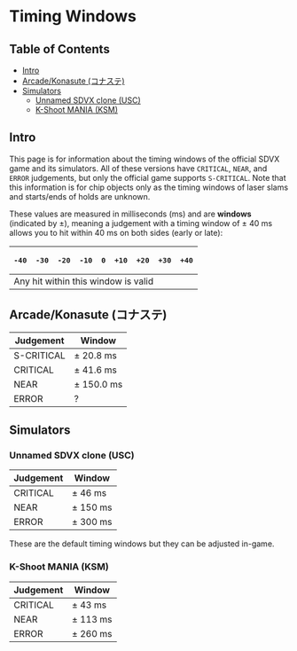# Timing Windows

## Table of Contents
- [Intro](#intro)
- [Arcade/Konasute (コナステ)](#arcadekonasute-コナステ)
- [Simulators](#simulators)
  - [Unnamed SDVX clone (USC)](#unnamed-sdvx-clone-usc)
  - [K-Shoot MANIA (KSM)](#k-shoot-mania-ksm)

## Intro
This page is for information about the timing windows of the official SDVX game and its simulators. All of these versions have `CRITICAL`, `NEAR`, and `ERROR` judgements, but only the official game supports `S-CRITICAL`. Note that this information is for chip objects only as the timing windows of laser slams and starts/ends of holds are unknown.

These values are measured in milliseconds (ms) and are **windows** (indicated by ±), meaning a judgement with a timing window of ± 40 ms allows you to hit within 40 ms on both sides (early or late):

<div className="flex justify-center w-full mt-8">
  <table className="w-120">
    <thead className="border-b-2 h-8">
      <tr>
        <th className="border"><pre>-40</pre></th>
        <th className="border"><pre>-30</pre></th>
        <th className="border"><pre>-20</pre></th>
        <th className="border"><pre>-10</pre></th>
        <th className="border"><pre>0</pre></th>
        <th className="border"><pre>+10</pre></th>
        <th className="border"><pre>+20</pre></th>
        <th className="border"><pre>+30</pre></th>
        <th className="border"><pre>+40</pre></th>
      </tr>
    </thead>
    <tbody className="border h-8">
      <tr>
        <td className="text-center" colSpan="9">Any hit within this window is valid</td>
      </tr>
    </tbody>
  </table>
</div>

## Arcade/Konasute (コナステ)

| Judgement | Window |
|-----------|--------|
|S-CRITICAL|± 20.8 ms|
|CRITICAL|± 41.6 ms|
|NEAR|± 150.0 ms|
|ERROR|?|


## Simulators

### Unnamed SDVX clone (USC)

| Judgement | Window |
|-----------|--------|
|CRITICAL|± 46 ms|
|NEAR|± 150 ms|
|ERROR|± 300 ms|

These are the default timing windows but they can be adjusted in-game.

### K-Shoot MANIA (KSM)

| Judgement | Window |
|-----------|-------------|
|CRITICAL|± 43 ms|
|NEAR|± 113 ms|
|ERROR|± 260 ms|